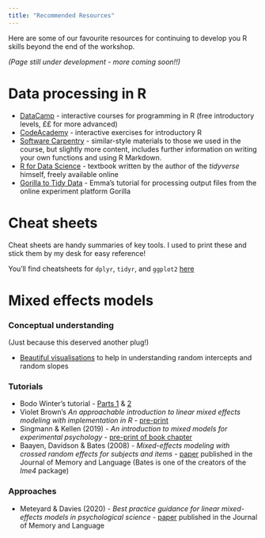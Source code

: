 ```yaml
---
title: "Recommended Resources"
---
```


Here are some of our favourite resources for continuing to develop you R skills beyond the end of the workshop.

*(Page still under development - more coming soon!!)*

# Data processing in R  

* [DataCamp](www.datacamp.com) - interactive courses for programming in R (free introductory levels, ££ for more advanced)  
* [CodeAcademy](https://www.codecademy.com/learn/learn-r) - interactive exercises for introductory R  
* [Software Carpentry](https://swcarpentry.github.io/r-novice-gapminder/) - similar-style materials to those we used in the course, but slightly more content, includes further information on writing your own functions and using R Markdown. 
* [R for Data Science](https://r4ds.had.co.nz/) - textbook written by the author of the *tidyverse* himself, freely available online  
* [Gorilla to Tidy Data](https://emljames.github.io/GorillaR) - Emma's tutorial for processing output files from the online experiment platform Gorilla  

# Cheat sheets

Cheat sheets are handy summaries of key tools. I used to print these and stick them by my desk for easy reference! 

You'll find cheatsheets for `dplyr`, `tidyr`, and `ggplot2` [here](https://rstudio.com/resources/cheatsheets/)

# Mixed effects models

### Conceptual understanding

(Just because this deserved another plug!)

* [Beautiful visualisations](http://mfviz.com/hierarchical-models/) to help in understanding random intercepts and random slopes 

### Tutorials

* Bodo Winter's tutorial - [Parts 1](http://www.bodowinter.com/uploads/1/2/9/3/129362560/bw_lme_tutorial1.pdf) & [2](http://www.bodowinter.com/uploads/1/2/9/3/129362560/bw_lme_tutorial2.pdf)  
* Violet Brown's *An approachable introduction to linear mixed effects modeling with implementation in R* - [pre-print](https://psyarxiv.com/9vghm/)  
* Singmann & Kellen (2019) - *An introduction to mixed models for experimental psychology* - [pre-print of book chapter](http://singmann.org/download/publications/singmann_kellen-introduction-mixed-models.pdf)  
* Baayen, Davidson & Bates (2008) - *Mixed-effects modeling with crossed random effects for subjects and items* - [paper](https://www.sciencedirect.com/science/article/pii/S0749596X07001398) published in the Journal of Memory and Language (Bates is one of the creators of the *lme4* package)

### Approaches 

* Meteyard & Davies (2020) - *Best practice guidance for linear mixed-effects models in psychological science* - [paper](https://www.sciencedirect.com/science/article/pii/S0749596X20300061) published in the Journal of Memory and Language  

